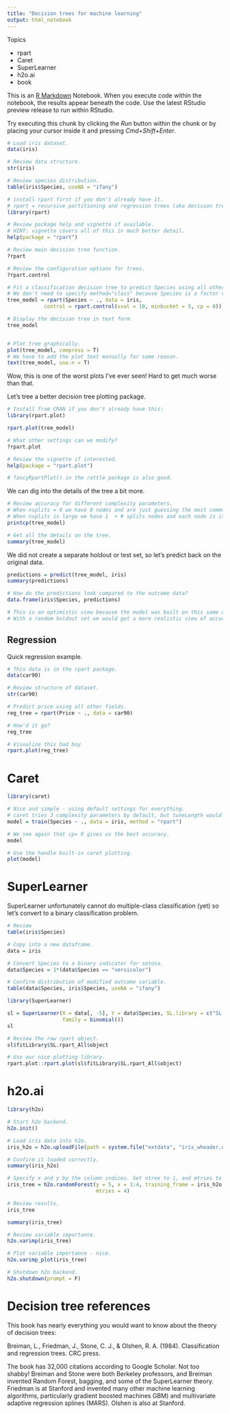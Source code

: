 ```yaml
---
title: "Decision trees for machine learning"
output: html_notebook
---
```


Topics

* rpart
* Caret
* SuperLearner
* h2o.ai
* book

This is an [R Markdown](http://rmarkdown.rstudio.com) Notebook. When you execute code within the notebook, the results appear beneath the code. Use the latest RStudio preview release to run within RStudio.

Try executing this chunk by clicking the *Run* button within the chunk or by placing your cursor inside it and pressing *Cmd+Shift+Enter*. 

```r
# Load iris dataset.
data(iris)

# Review data structure.
str(iris)

# Review species distribution.
table(iris$Species, useNA = "ifany")
```

```r
# install rpart first if you don't already have it.
# rpart = recursive partitioning and regression trees (aka decision trees)
library(rpart)

# Review package help and vignette if available.
# HINT: vignette covers all of this in much better detail.
help(package = "rpart")

# Review main decision tree function.
?rpart

# Review the configuration options for trees.
?rpart.control

# Fit a classification decision tree to predict Species using all other variables.
# We don't need to specify method="class" because Species is a factor variable.
tree_model = rpart(Species ~ ., data = iris,
            control = rpart.control(xval = 10, minbucket = 5, cp = 0))

# Display the decision tree in text form.
tree_model


# Plot tree graphically.
plot(tree_model, compress = T)
# We have to add the plot text manually for some reason.
text(tree_model, use.n = T)
```

Wow, this is one of the worst plots I've ever seen! Hard to get much worse than that.

Let's tree a better decision tree plotting package.

```r
# Install from CRAN if you don't already have this:
library(rpart.plot)

rpart.plot(tree_model)

# What other settings can we modify?
?rpart.plot

# Review the vignette if interested.
help(package = "rpart.plot")

# fancyRpartPlot() in the rattle package is also good.
```

We can dig into the details of the tree a bit more.

```r
# Review accuracy for different complexity parameters.
# When nsplits = 0 we have 0 nodes and are just guessing the most common class.
# When nsplits is large we have 1  + # splits nodes and each node is its own prediction.
printcp(tree_model)

# Get all the details on the tree.
summary(tree_model)
```

We did not create a separate holdout or test set, so let's predict back on the original data.

```r
predictions = predict(tree_model, iris)
summary(predictions)

# How do the predictions look compared to the outcome data?
data.frame(iris$Species, predictions)

# This is an optimistic view because the model was built on this same data.
# With a random holdout set we would get a more realistic view of accuracy.

```

## Regression

Quick regression example.
```r
# This data is in the rpart package.
data(car90)

# Review structure of dataset.
str(car90)

# Predict price using all other fields.
reg_tree = rpart(Price ~ ., data = car90)

# How'd it go?
reg_tree

# Visualize this bad boy.
rpart.plot(reg_tree)
```

# Caret

```r
library(caret)

# Nice and simple - using default settings for everything.
# caret tries 3 complexity parameters by default, but tuneLength would customizex that.
model = train(Species ~ ., data = iris, method = "rpart")

# We see again that cp= 0 gives us the best accuracy.
model

# Use the handle built-in caret plotting.
plot(model)
```

# SuperLearner

SuperLearner unfortunately cannot do multiple-class classification (yet) so let's convert to a binary classification problem.

```r

# Review 
table(iris$Species)

# Copy into a new dataframe.
data = iris

# Convert Species to a binary indicator for setosa.
data$Species = 1*(data$Species == "versicolor")

# Confirm distribution of modified outcome variable.
table(data$Species, iris$Species, useNA = "ifany")

library(SuperLearner)

sl = SuperLearner(X = data[, -5], Y = data$Species, SL.library = c("SL.mean", "SL.rpart"),
                  family = binomial())
sl

# Review the raw rpart object.
sl$fitLibrary$SL.rpart_All$object

# Use our nice plotting library.
rpart.plot::rpart.plot(sl$fitLibrary$SL.rpart_All$object)

```

# h2o.ai

```r
library(h2o)

# Start h2o backend.
h2o.init()

# Load iris data into h2o.
iris_h2o = h2o.uploadFile(path = system.file("extdata", "iris_wheader.csv", package="h2o"), destination_frame = "iris_h2o")

# Confirm it loaded correctly.
summary(iris_h2o)

# Specify x and y by the column indices. Set ntree to 1, and mtries to # of covariates.
iris_tree = h2o.randomForest(y = 5, x = 1:4, training_frame = iris_h2o, ntrees = 1,
                             mtries = 4)

# Review results.
iris_tree

summary(iris_tree)

# Review variable importance.
h2o.varimp(iris_tree)

# Plot variable importance - nice.
h2o.varimp_plot(iris_tree)

# Shutdown h2o backend.
h2o.shutdown(prompt = F)
```


# Decision tree references

This book has nearly everything you would want to know about the theory of decision trees:

Breiman, L., Friedman, J., Stone, C. J., & Olshen, R. A. (1984). Classification and regression trees. CRC press.

The book has 32,000 citations according to Google Scholar. Not too shabby! Breiman and Stone were both Berkeley professors, and Breiman invented Random Forest, bagging, and some of the SuperLearner theory. Friedman is at Stanford and invented many other machine learning algorithms, particularly gradient boosted machines GBM) and multivariate adaptive regression splines (MARS). Olshen is also at Stanford.
